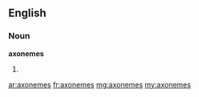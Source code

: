 ==English==

===Noun===
'''axonemes'''

# {{plural of|[[axoneme]]}}

[[ar:axonemes]]
[[fr:axonemes]]
[[mg:axonemes]]
[[my:axonemes]]